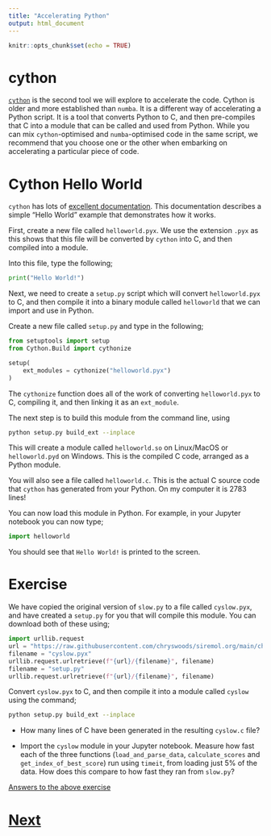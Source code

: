 ```yaml
---
title: "Accelerating Python"
output: html_document
---
```


```r
knitr::opts_chunk$set(echo = TRUE)
```

# cython

[`cython`](https://cython.org) is the second tool
we will explore to accelerate the code. Cython is older and more
established than `numba`. It is a different way of accelerating a Python
script. It is a tool that converts Python to C, and then pre-compiles
that C into a module that can be called and used from Python. While
you can mix `cython`-optimised and `numba`-optimised code in the same
script, we recommend that you choose one or the other when embarking
on accelerating a particular piece of code.

# Cython Hello World

`cython` has lots of [excellent documentation](https://cython.readthedocs.io/en/latest/src/tutorial/cython_tutorial.html).
This documentation describes a simple "Hello World" example that demonstrates
how it works.

First, create a new file called `helloworld.pyx`. We use the extension
`.pyx` as this shows that this file will be converted by `cython` into
C, and then compiled into a module.

Into this file, type the following;

```python
print("Hello World!")
```

Next, we need to create a `setup.py` script which will convert
`helloworld.pyx` to C, and then compile it into a binary module
called `helloworld` that we can import and use in Python.

Create a new file called `setup.py` and type in the following;

```python
from setuptools import setup
from Cython.Build import cythonize

setup(
    ext_modules = cythonize("helloworld.pyx")
)
```

The `cythonize` function does all of the work of converting `helloworld.pyx`
to C, compiling it, and then linking it as an `ext_module`.

The next step is to build this module from the command line, using

```bash
python setup.py build_ext --inplace
```

This will create a module called `helloworld.so` on Linux/MacOS or
`helloworld.pyd` on Windows. This is the compiled C code, arranged as
a Python module.

You will also see a file called `helloworld.c`. This is the actual C
source code that `cython` has generated from your Python. On my computer
it is 2783 lines!

You can now load this module in Python. For example, in your Jupyter notebook
you can now type;

```python
import helloworld
```

You should see that `Hello World!` is printed to the screen.

# Exercise

We have copied the original version of `slow.py` to a file called
`cyslow.pyx`, and have created a `setup.py` for you that will compile
this module. You can download both of these using;

```python
import urllib.request
url = "https://raw.githubusercontent.com/chryswoods/siremol.org/main/chryswoods.com/accelerating_python/code"
filename = "cyslow.pyx"
urllib.request.urlretrieve(f"{url}/{filename}", filename)
filename = "setup.py"
urllib.request.urlretrieve(f"{url}/{filename}", filename)
```

Convert `cyslow.pyx` to C, and then compile it into a module called
`cyslow` using the command;

```bash
python setup.py build_ext --inplace
```

* How many lines of C have been generated in the resulting `cyslow.c` file?

* Import the `cyslow` module in your Jupyter notebook. Measure how fast
  each of the three functions (`load_and_parse_data`, `calculate_scores`
  and `get_index_of_best_score`) run using `timeit`, from loading
  just 5% of the data. How does this compare to how fast they ran
  from `slow.py`?

[Answers to the above exercise](cython_answer.html)

# [Next](ctypes.html)
